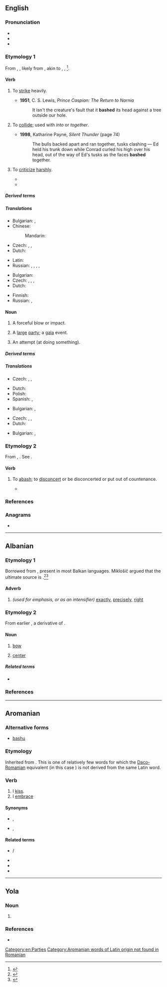 {{also|Bash}}
==English==

===Pronunciation===
* {{IPA|en|/bæʃ/}}
* {{audio|en|En-au-bash.ogg|Audio (AU)}}
* {{rhymes|en|æʃ|s=1}}

===Etymology 1===
From {{inh|en|enm|*basshen}}, {{m|enm|*basken}}, likely from {{der|en|non|*baska|t=to strike}}, akin to {{cog|sv|basa|t=to baste, whip, lash, flog}}, {{cog|da|baske|t=to beat, strike, cudgel}}, {{cog|de|patschen|t=to slap}}<ref>{{R:ODS online|baske}}</ref>.

====Verb====
{{en-verb}}

# {{lb|en|informal}} To [[strike]] heavily.
#: {{ux|en|The thugs kept '''bashing''' the cowering victim.}}
#: {{ux|en|If the engine won't start, '''bash''' it with this hammer.}}
#* '''1951''', C. S. Lewis, ''Prince Caspian: The Return to Narnia''
#*: It isn't the creature's fault that it '''bashed''' its head against a tree outside our hole.
# {{lb|en|informal}} To [[collide]]; used with ''into'' or ''together''.
#: {{ux|en|Don't '''bash''' into me with that shopping trolley.}}
#* '''1998''', Katharine Payne, ‎''Silent Thunder'' (page 74)
#*: The bulls backed apart and ran together, tusks clashing — Ed held his trunk down while Conrad curled his high over his head, out of the way of Ed's tusks as the faces '''bashed''' together.
# {{lb|en|transitive|informal}} To [[criticize]] [[harsh]]ly.
#: {{ux|en|He '''bashed''' my ideas.}}
#* {{quote-book|en|year=1994|last=Nixon|first=Richard|authorlink=Richard Nixon|chapter=America Beyond Peace|title=Beyond Peace|url=https://archive.org/details/beyondpeace00nixo/|location=New York|publisher={{w|Random House}}|ISBN=0-679-43323-6|page=236|pageurl=https://archive.org/details/beyondpeace00nixo/page/236/|text=The entertainment industry, the artistic community, and much of the educational establishment, which so profoundly influence American culture, relentlessly assault religion, promote promiscuity, encourage illegitimacy, and '''bash''' America.}}
#* {{quote-web|en|url=http://www.theguardian.com/commentisfree/2020/feb/16/labour-should-stop-demonising-the-rich-most-britons-like-them|title=Politicians should stop bashing the rich… most of us just don’t agree|author=Sonia Sodha|date=2020-02-16|work=The Observer|passage=This is consistent with new research about to be published by Tax Justice UK that found that, when making the case for a more progressive tax system, '''bashing''' the wealthy resonated far less well with voters than specific arguments about closing loopholes and increasing particular taxes.}}

=====Derived terms=====
{{der2|en|bash the bishop|bash about|bash in|bash into shape|bash out|bash up|gay bash|gay-bash|trans bash|trans-bash}}

=====Translations=====
{{trans-top|to strike}}
* Bulgarian: {{t+|bg|фрасвам}}, {{t+|bg|удрям}}
* Chinese:
*: Mandarin: {{t+|cmn|揍|tr=zòu|sc=Hani}}
* Czech: {{t+|cs|udeřit|pf}}, {{t|cs|praštit|pf}}, {{t|cs|třísknout|pf}}
* Dutch: {{t+|nl|neerslagen}}
{{trans-mid}}
* Latin: {{t|la|cudere}}
* Russian: {{t+|ru|колоти́ть|impf}}, {{t+|ru|поколоти́ть|pf}}, {{t+|ru|бить|impf}}, {{t+|ru|поби́ть|pf}}, {{t+|ru|изби́ть|pf}}
{{trans-bottom}}

{{trans-see|collide}}

{{trans-top|to criticize}}
* Bulgarian: {{t+|bg|критикувам}}
* Czech: {{t+|cs|kritizovat|impf}}, {{t+|cs|zkritizovat|pf}}, {{t|cs|ztrhat|pf}}, {{t|cs|zdrbat|pf}}
* Dutch: {{t+|nl|kritiseren}}
{{trans-mid}}
* Finnish: {{t+|fi|mollata}}
* Russian: {{t+|ru|критикова́ть|impf}}, {{t+|ru|раскритикова́ть|pf}}
{{trans-bottom}}

====Noun====
{{en-noun}}

# {{lb|en|informal}} A forceful blow or impact.
#: {{ux|en|He got a '''bash''' on the head.}}
# {{lb|en|informal}} A [[large]] [[party]]; a [[gala]] event.
#: {{ux|en|They had a big '''bash''' to celebrate their tenth anniversary.}}
# {{lb|en|UK|informal|often in the phrase 'have a bash'}} An attempt (at doing something).
#: {{ux|en|I'm not sure I'll be any good at this, but let me have a '''bash'''.}}
#: {{ux|en|This was my first '''bash''' at [[macramé]], so I'm quite pleased with how it's turned out.}}
#: {{coi|en|give something a '''bash'''}}

=====Derived terms=====
{{der2|en|basher|bashment|on the bash|megabash|beer bash|bash and grab}}

=====Translations=====
{{trans-top|gala}}
* Czech: {{t+|cs|raut|m}}, {{t+|cs|recepce|f}}, {{t+|cs|banket|m}}
{{trans-mid}}
* Dutch: {{t|nl|gala bal|n}}
* Polish: {{t+|pl|biba|f}}
* Spanish: {{t+|es|juerga|f}}, {{t+|es|joda|f}}
{{trans-bottom}}

{{trans-top|an attack}}
* Bulgarian: {{t|bg|фрасване|n}}, {{t|bg|[[юмрук|юмручен]] [[удар]]|m}}
{{trans-mid}}
* Czech: {{t+|cs|rána|f}}, {{t|cs|šupa|f}}, {{t+|cs|pecka|f}}
* Dutch: {{t+|nl|neerslagen|n}}
{{trans-bottom}}

{{checktrans-top|gala}}
* Bulgarian: {{t|bg|фрасване|n}}, {{t|bg|[[юмрук|юмручен]] [[удар]]|m}}
{{trans-mid}}
{{trans-bottom}}

===Etymology 2===
From {{inh|en|enm|baschen}}, {{m|ang|baissen}}. See {{m|en|abash}}.

====Verb====
{{en-verb}}

# {{lb|en|obsolete|transitive}} To [[abash]]; to [[disconcert]] or be disconcerted or put out of countenance.
#* {{RQ:Spenser Faerie Queene|book=II|canto=IV|stanza=37|passage=His countenance was bold and '''bashed''' not.}}

{{Webster 1913}}

===References===
<references/>

===Anagrams===
* {{anagrams|en|a=abhs|AHBs|Bahs|HABs|HBAs|Habs|bahs|habs|shab}}

[[Category:en:Parties]]

----

==Albanian==

===Etymology 1===
Borrowed from {{bor|sq|sh|baš||exactly, just, right}}, present in most Balkan languages. Miklošič argued that the ultimate source is {{der|sq|tr|baş||head, leader}}.<ref>{{R:sq:Topalli|page=181}}</ref><ref>{{R:sq:Omari|page=97}}</ref>

====Adverb====
{{sq-adv|m|}}

# ''(used for emphasis, or as an intensifier)'' [[exactly]], [[precisely]], [[right]]

===Etymology 2===
From earlier {{m|sq|*balsha}}, a derivative of {{m|sq|ballë}}.

====Noun====
{{sq-noun|m|bashë|bashi|bashët}}

# {{lb|sq|nautical}} [[bow]] {{qualifier|of ship}}
# [[center]] {{qualifier|of room or chamber}}

=====Related terms=====
* {{l|sq|ballë}}

===References===
<references/>

----

==Aromanian==

===Alternative forms===
* [[bashu]]

===Etymology===
Inherited from {{inh|rup|la|bāsiō||I [[kiss]]}}. This is one of relatively few words for which the [[Daco-Romanian]] equivalent (in this case {{m|ro|săruta}}) is not derived from the same Latin word.

===Verb===
{{head|rup|verb|past participle|bãshatã}}

# I [[kiss]].
# I [[embrace]]

====Synonyms====
* {{sense|kiss}} {{l|rup|hiritsescu}}, {{l|rup|gugustedz}}
* {{sense|embrace}} {{l|rup|ambrãtsitedz}}, {{l|rup|ambrats}}

====Related terms====
* {{l|rup|bãshari}} / {{l|rup|bãshare}}
* {{l|rup|bãshat}}
* {{l|rup|dizbash}}
* {{l|rup|spribash}}

[[Category:Aromanian words of Latin origin not found in Romanian]]

----

==Yola==

===Noun===
{{head|yol|noun}}
# {{alternative form of|yol|baush}}

===References===
* {{R:Poole 1867|page=25}}